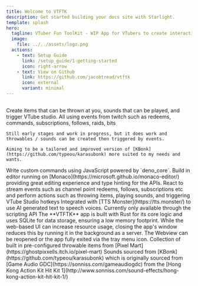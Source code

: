 ```yaml
---
title: Welcome to VTFTK
description: Get started building your docs site with Starlight.
template: splash
hero:
  tagline: VTuber Fun ToolKit - WIP App for VTubers to create interactive experiences with their viewers
  image:
    file: ../../assets/logo.png
  actions:
    - text: Setup Guide
      link: /setup_guide/1-getting-started
      icon: right-arrow
    - text: View on Github
      link: https://github.com/jacobtread/vtftk
      icon: external
      variant: minimal
---
```



## 


<Card title="VTFTK" icon="open-book">
	Create items that can be thrown at you, sounds that can be played, and trigger VTube studio. All using events from twitch such as redeems, commands, subscriptions, follows, raids, bits

	Still early stages and work in progress, but it does work and throwables / sounds can be created then triggered by events.

	Aiming to be a tailored and improved version of [KBonk](https://github.com/typeou/karasubonk) more suited to my needs and wants.
</Card>	


<CardGrid >
	<Card title="Custom Commands" icon="pencil">
		Write custom commands using JavaScript powered by `deno_core`.  Build in editor running on 
		[Monaco](https://microsoft.github.io/monaco-editor/) providing great editing experience and 
		type hinting for the APIs.
	</Card>	
	<Card title="Events" icon="add-document">
		React to stream events such as channel point redeems, follows, subscriptions etc and 
		perform actions such as throwing items, playing sounds, and triggering VTube Studio hotkeys
	</Card>
	<Card title="TTS Monster Integration" icon="setting">
		Integrated with [TTS Monster](https://tts.monster/) to use AI generated text to speech voices. Currently only available through the scripting API
	</Card>
	<Card title="Low resource usage" icon="open-book">
		The **VTFTK** app is built with Rust for its core logic and uses SQLite for data storage, ensuring a low memory footprint. 
		While the web-based UI can increase resource usage, closing the app's window reduces this by running it in the background as a server. The Webview can be reopened or the app fully exited via the tray menu icon.
	</Card>
	<Card title="Built-in assets" icon="open-book">
		Collection of built in pre-configured throwable items from [Pixel Mart](https://ghostpixxells.itch.io/pixel-mart) Sounds sourced from [KBonk](https://github.com/typeou/karasubonk) which is originally sourced from 
		[Game Audio GDC](https://sonniss.com/gameaudiogdc) from the [Hong Kong Action Kit Hit Kit 1](http://www.sonniss.com/sound-effects/hong-kong-action-kit-hit-kit-1/)
	</Card>
</CardGrid>
